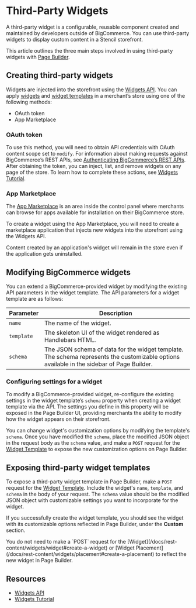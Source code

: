 # Third-Party Widgets



A third-party widget is a configurable, reusable component created and maintained by developers outside of BigCommerce. You can use third-party widgets to display custom content in a Stencil storefront. 

This article outlines the three main steps involved in using third-party widgets with [Page Builder](/stencil-docs/page-builder/page-builder-overview).

## Creating third-party widgets

Widgets are injected into the storefront using the [Widgets API](/docs/rest-content/widgets). You can apply [widgets](/api-docs/store-management/widgets/overview#widgets) and [widget templates](/api-docs/store-management/widgets/overview#widget-templates) in a merchant’s store using one of the following methods:

- OAuth token
- App Marketplace

### OAuth token

To use this method, you will need to obtain API credentials with OAuth content scope set to `modify`. For information about making requests against BigCommerce’s REST APIs, see [Authenticating BigCommerce’s REST APIs](/api-docs/getting-started/api-accounts).  After obtaining the token, you can inject, list, and remove widgets on any page of the store. To learn how to complete these actions, see [Widgets Tutorial](/api-docs/storefront/widgets/widgets-tutorial).

### App Marketplace

The [App Marketplace](https://www.bigcommerce.com/apps/) is an area inside the control panel where merchants can browse for apps available for installation on their BigCommerce store.

To create a widget using the App Marketplace, you will need to create a marketplace application that injects new widgets into the storefront using the Widgets API.

<Callout type="info">
 Content created by an application's widget will remain in the store even if the application gets uninstalled.
</Callout>

## Modifying BigCommerce widgets

You can extend a BigCommerce-provided widget by modifying the existing API parameters in the widget template. The API parameters for a widget template are as follows:

|Parameter|Description|
|---|---|
|`name`|The name of the widget.|
|`template`|The skeleton UI of the widget rendered as Handlebars HTML.|
|`schema`|The JSON schema of data for the widget template. The schema represents the customizable options available in the sidebar of Page Builder.|

### Configuring settings for a widget

To modify a BigCommerce-provided widget, re-configure the existing settings in the widget template’s `schema` property when creating a widget template via the API. The settings you define in this property will be exposed in the Page Builder UI, providing merchants the ability to modify how the widget appears on their storefront.

You can change widget's customization options by modifying the template's `schema`. Once you have modified the `schema`, place the modified JSON object in the request body as the `schema` value, and make a `POST` request for the [Widget Template](/docs/rest-content/widgets/widget-template#create-a-widget-template) to expose the new customization options on Page Builder.

## Exposing third-party widget templates

To expose a third-party widget template in Page Builder, make a `POST` request for the [Widget Template](/docs/rest-content/widgets/widget-template#create-a-widget-template). Include the widget's `name`, `template`, and `schema` in the body of your request. The `schema` value should be the modified JSON object with customizable settings you want to incorporate for the widget.

If you successfully create the widget template, you should see the widget with its customizable options reflected in Page Builder, under the **Custom** section.

<Callout type="info">
 You do not need to make a `POST` request for the [Widget](/docs/rest-content/widgets/widget#create-a-widget) or [Widget Placement](/docs/rest-content/widgets/placement#create-a-placement) to reflect the new widget in Page Builder.
</Callout>

## Resources

- [Widgets API](/api-docs/store-management/widgets/overview)
- [Widgets Tutorial](/api-docs/store-management/widgets/tutorial)
